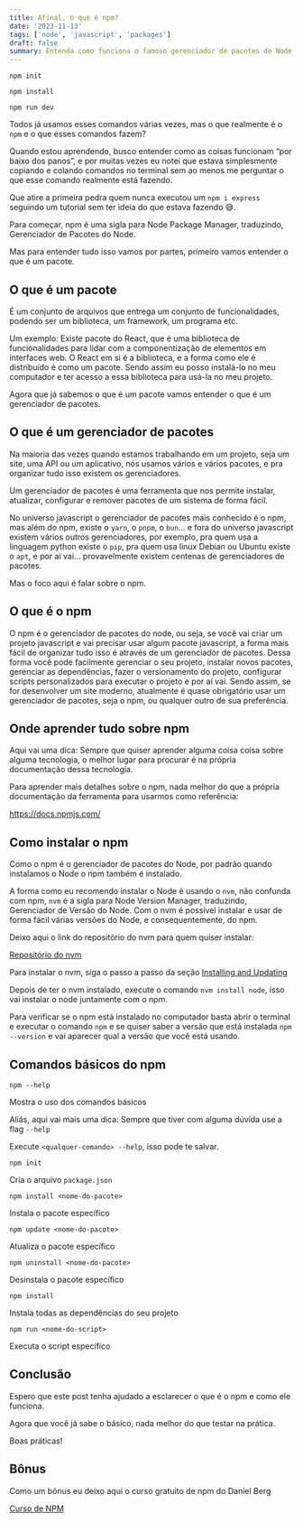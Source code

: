 ```yaml
---
title: Afinal, o que é npm?
date: '2023-11-13'
tags: ['node', 'javascript', 'packages']
draft: false
summary: Entenda como funciona o famoso gerenciador de pacotes do Node.js
---
```


`npm init`

`npm install`

`npm run dev`

Todos já usamos esses comandos várias vezes, mas o que realmente é o `npm` e o que esses comandos fazem?

Quando estou aprendendo, busco entender como as coisas funcionam “por baixo dos panos”, e por muitas vezes eu notei que estava simplesmente copiando e colando comandos no terminal sem ao menos me perguntar o que esse comando realmente está fazendo.

Que atire a primeira pedra quem nunca executou um `npm i express` seguindo um tutorial sem ter ideia do que estava fazendo 😅.

Para começar, npm é uma sigla para Node Package Manager, traduzindo, Gerenciador de Pacotes do Node.

Mas para entender tudo isso vamos por partes, primeiro vamos entender o que é um pacote.

## O que é um pacote

É um conjunto de arquivos que entrega um conjunto de funcionalidades, podendo ser um biblioteca, um framework, um programa etc.

Um exemplo: Existe pacote do React, que é uma biblioteca de funcionalidades para lidar com a componentização de elementos em interfaces web. O React em si é a biblioteca, e a forma como ele é distribuído é como um pacote. Sendo assim eu posso instalá-lo no meu computador e ter acesso a essa biblioteca para usá-la no meu projeto.

Agora que já sabemos o que é um pacote vamos entender o que é um gerenciador de pacotes.

## O que é um gerenciador de pacotes

Na maioria das vezes quando estamos trabalhando em um projeto, seja um site, uma API ou um aplicativo, nós usamos vários e vários pacotes, e pra organizar tudo isso existem os gerenciadores.

Um gerenciador de pacotes é uma ferramenta que nos permite instalar, atualizar, configurar e remover pacotes de um sistema de forma fácil.

No universo javascript o gerenciador de pacotes mais conhecido é o npm, mas além do npm, existe o `yarn`, o `pnpm`, o `bun`… e fora do universo javascript existem vários outros gerenciadores, por exemplo, pra quem usa a linguagem python existe o `pip`, pra quem usa linux Debian ou Ubuntu existe o `apt`, e por aí vai… provavelmente existem centenas de gerenciadores de pacotes.

Mas o foco aqui é falar sobre o npm.

## O que é o npm

O npm é o gerenciador de pacotes do node, ou seja, se você vai criar um projeto javascript e vai precisar usar algum pacote javascript, a forma mais fácil de organizar tudo isso é através de um gerenciador de pacotes. Dessa forma você pode facilmente gerenciar o seu projeto, instalar novos pacotes, gerenciar as dependências, fazer o versionamento do projeto, configurar scripts personalizados para executar o projeto e por aí vai. Sendo assim, se for desenvolver um site moderno, atualmente é quase obrigatório usar um gerenciador de pacotes, seja o npm, ou qualquer outro de sua preferência.

## Onde aprender tudo sobre npm

Aqui vai uma dica: Sempre que quiser aprender alguma coisa coisa sobre alguma tecnologia, o melhor lugar para procurar é na própria documentação dessa tecnologia.

Para aprender mais detalhes sobre o npm, nada melhor do que a própria documentação da ferramenta para usarmos como referência:

https://docs.npmjs.com/

## Como instalar o npm

Como o npm é o gerenciador de pacotes do Node, por padrão quando instalamos o Node o npm também é instalado.

A forma como eu recomendo instalar o Node é usando o `nvm`, não confunda com npm, `nvm` é a sigla para Node Version Manager, traduzindo, Gerenciador de Versão do Node. Com o nvm é possível instalar e usar de forma fácil várias versões do Node, e consequentemente, do npm.

Deixo aqui o link do repositório do nvm para quem quiser instalar:

[Repositório do nvm](https://github.com/nvm-sh/nvm)

Para instalar o nvm, siga o passo a passo da seção [Installing and Updating](https://github.com/nvm-sh/nvm#installing-and-updating)

Depois de ter o nvm instalado, execute o comando `nvm install node`, isso vai instalar o node juntamente com o npm.

Para verificar se o npm está instalado no computador basta abrir o terminal e executar o comando `npm` e se quiser saber a versão que está instalada `npm --version` e vai aparecer qual a versão que você está usando.

## Comandos básicos do npm

`npm --help`

Mostra o uso dos comandos básicos

Aliás, aqui vai mais uma dica: Sempre que tiver com alguma dúvida use a flag `--help`

Execute `<qualquer-comando> --help`, isso pode te salvar.

`npm init`

Cria o arquivo `package.json`

`npm install <nome-do-pacote>`

Instala o pacote específico

`npm update <nome-do-pacote>`

Atualiza o pacote específico

`npm uninstall <nome-do-pacote>`

Desinstala o pacote específico

`npm install`

Instala todas as dependências do seu projeto

`npm run <nome-do-script>`

Executa o script específico

## Conclusão

Espero que este post tenha ajudado a esclarecer o que é o npm e como ele funciona.

Agora que você já sabe o básico, nada melhor do que testar na prática.

Boas práticas!

## Bônus

Como um bônus eu deixo aqui o curso gratuito de npm do Daniel Berg

[Curso de NPM](https://www.youtube.com/playlist?list=PLbV6TI03ZWYVjruiKLeb3m2rEXeYsG6RQ)
